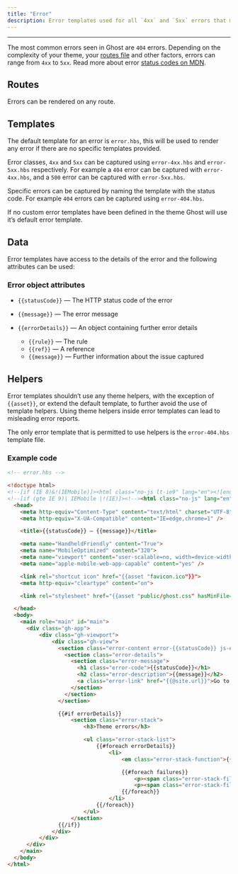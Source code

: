 ```yaml
---
title: "Error"
description: Error templates used for all `4xx` and `5xx` errors that may arise on a site
---
```


***

The most common errors seen in Ghost are `404` errors. Depending on the complexity of your theme, your [routes file](/themes/routing/) and other factors, errors can range from `4xx` to `5xx`. Read more about error [status codes on MDN](https://developer.mozilla.org/en-US/Web/HTTP/Status).

## Routes

Errors can be rendered on any route.

## Templates

The default template for an error is `error.hbs`, this will be used to render any error if there are no specific templates provided.

Error classes, `4xx` and `5xx` can be captured using `error-4xx.hbs` and `error-5xx.hbs` respectively. For example a `404` error can be captured with `error-4xx.hbs`, and a `500` error can be captured with `error-5xx.hbs`.

Specific errors can be captured by naming the template with the status code. For example `404` errors can be captured using `error-404.hbs`.

If no custom error templates have been defined in the theme Ghost will use it’s default error template.

## Data

Error templates have access to the details of the error and the following attributes can be used:

### Error object attributes

* `{{statusCode}}` — The HTTP status code of the error

* `{{message}}` — The error message

* `{{errorDetails}}` — An object containing further error details

  * `{{rule}}` — The rule
  * `{{ref}}` — A reference
  * `{{message}}` — Further information about the issue captured

## Helpers

Error templates shouldn’t use any theme helpers, with the exception of `{{asset}}`, or extend the default template, to further avoid the use of template helpers. Using theme helpers inside error templates can lead to misleading error reports.

The only error template that is permitted to use helpers is the `error-404.hbs` template file.

### Example code

```html
<!-- error.hbs -->

<!doctype html>
<!--[if (IE 8)&!(IEMobile)]><html class="no-js lt-ie9" lang="en"><![endif]-->
<!--[if (gte IE 9)| IEMobile |!(IE)]><!--><html class="no-js" lang="en"><!--<![endif]-->
  <head>
    <meta http-equiv="Content-Type" content="text/html" charset="UTF-8" />
    <meta http-equiv="X-UA-Compatible" content="IE=edge,chrome=1" />

    <title>{{statusCode}} — {{message}}</title>

    <meta name="HandheldFriendly" content="True">
    <meta name="MobileOptimized" content="320">
    <meta name="viewport" content="user-scalable=no, width=device-width, initial-scale=1, maximum-scale=1">
    <meta name="apple-mobile-web-app-capable" content="yes" />

    <link rel="shortcut icon" href="{{asset "favicon.ico"}}">
    <meta http-equiv="cleartype" content="on">

    <link rel="stylesheet" href="{{asset "public/ghost.css" hasMinFile="true"}}"/>

  </head>
  <body>
    <main role="main" id="main">
      <div class="gh-app">
          <div class="gh-viewport">
              <div class="gh-view">
                <section class="error-content error-{{statusCode}} js-error-container">
                  <section class="error-details">
                    <section class="error-message">
                      <h1 class="error-code">{{statusCode}}</h1>
                      <h2 class="error-description">{{message}}</h2>
                      <a class="error-link" href="{{@site.url}}">Go to the front page →</a>
                    </section>
                  </section>
                </section>

                {{#if errorDetails}}
                    <section class="error-stack">
                        <h3>Theme errors</h3>

                        <ul class="error-stack-list">
                            {{#foreach errorDetails}}
                                <li>
                                    <em class="error-stack-function">{{{rule}}}</em>

                                    {{#foreach failures}}
                                        <p><span class="error-stack-file">Ref: {{ref}}</span></p>
                                        <p><span class="error-stack-file">Message: {{message}}</span></p>
                                    {{/foreach}}
                                </li>
                            {{/foreach}}
                        </ul>
                    </section>
                {{/if}}
              </div>
          </div>
      </div>
    </main>
  </body>
</html>
```